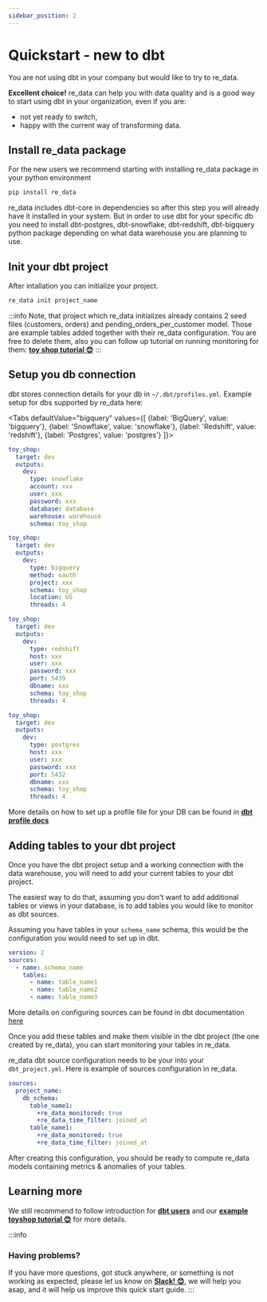 ```yaml
---
sidebar_position: 2
---
```



# Quickstart - new to dbt

You are not using dbt in your company but would like to try to re_data.

**Excellent choice!** re_data can help you with data quality and is a good way to start using dbt in your organization, even if you are:
 - not yet ready to switch,
 - happy with the current way of transforming data. 

## Install re_data package

For the new users we recommend starting with installing re_data package in your python environment

```bash
pip install re_data
```

re_data includes dbt-core in dependencies so after this step you will already have it installed in your system. But in order to use dbt for your specific db you need to install dbt-postgres, dbt-snowflake, dbt-redshift, dbt-bigquery python package depending on what data warehouse you are planning to use.

## Init your dbt project

After intallation you can initialize your project.

```bash
re_data init project_name
```

:::info
Note, that project which re_data initializes already contains 2 seed files (customers, orders) and pending_orders_per_customer model. Those are example tables added together with their re_data configuration. You are free to delete them, also you can follow up tutorial on running monitoring for them: **[toy shop tutorial 😊](/docs/re_data/getting_started/toy_shop/toy_shop_data)**
:::

## Setup you db connection

dbt stores connection details for your db in `~/.dbt/profiles.yml`. Example setup for dbs supported by re_data here:

<Tabs
  defaultValue="bigquery"
  values={[
    {label: 'BigQuery', value: 'bigquery'},
    {label: 'Snowflake', value: 'snowflake'},
    {label: 'Redshift', value: 'redshift'},
    {label: 'Postgres', value: 'postgres'}
  ]}>

  <TabItem value="snowflake">

```yml title=~/.dbt/profiles.yml
toy_shop:
  target: dev
  outputs:
    dev:
      type: snowflake
      account: xxx
      user: xxx
      password: xxx
      database: database
      warehouse: warehouse
      schema: toy_shop
```

</TabItem>

<TabItem value="bigquery">

```yml title=~/.dbt/profiles.yml
toy_shop:
  target: dev
  outputs:
    dev:
      type: bigquery
      method: oauth
      project: xxx
      schema: toy_shop
      location: US
      threads: 4
```
</TabItem>

<TabItem value="redshift">

```yml title=~/.dbt/profiles.yml
toy_shop:
  target: dev
  outputs:
    dev:
      type: redshift
      host: xxx
      user: xxx
      password: xxx
      port: 5439
      dbname: xxx
      schema: toy_shop
      threads: 4
```
</TabItem>

<TabItem value="postgres">

```yml title=~/.dbt/profiles.yml
toy_shop:
  target: dev
  outputs:
    dev:
      type: postgres
      host: xxx
      user: xxx
      password: xxx
      port: 5432
      dbname: xxx
      schema: toy_shop
      threads: 4
```
</TabItem>

</Tabs>

More details on how to set up a profile file for your DB can be found in **[dbt profile docs](https://docs.getdbt.com/reference/profiles.yml)**

## Adding tables to your dbt project

Once you have the dbt project setup and a working connection with the data warehouse, you will need to add your current tables to your dbt project.

The easiest way to do that, assuming you don't want to add additional tables or views in your database, is to add tables you would like to monitor as dbt sources.

Assuming you have tables in your `schema_name` schema, this would be the configuration you would need to set up in dbt.

```yml title="sources/schema.yml"
version: 2
sources:
  - name: schema_name
    tables:
      - name: table_name1
      - name: table_name2
      - name: table_name3
```

More details on configuring sources can be found in dbt documentation [here](https://docs.getdbt.com/docs/building-a-dbt-project/using-sources)

Once you add these tables and make them visible in the dbt project (the one created by re_data), you can start monitoring your tables in re_data.

re_data dbt source configuration needs to be your into your `dbt_project.yml`. Here is example of sources configuration in re_data.


```yml title="dbt_project.yml"
sources:
  project_name:
    db_schema:
      table_name1:
        +re_data_monitored: true
        +re_data_time_filter: joined_at
      table_name1:
        +re_data_monitored: true
        +re_data_time_filter: joined_at
```

After creating this configuration, you should be ready to compute re_data models containing metrics & anomalies of your tables. 

## Learning more

We still recommend to follow introduction for **[dbt users](/docs/re_data/getting_started/installation/for_dbt_users)** and our **[example toyshop tutorial 😊](/docs/re_data/getting_started/toy_shop/toy_shop_data)** for more details.

:::info
### Having problems?
If you have more questions, got stuck anywhere, or something is not working as expected, please let us know on **[Slack! 😊](https://www.getre.io/slack)**, we will help you asap, and it will help us improve this quick start guide.
:::
